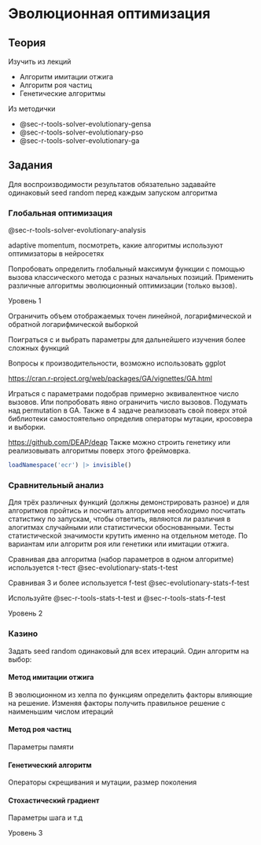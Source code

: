 # Эволюционная оптимизация {#sec-lab-alghorithm-evolutionary}

## Теория {#sec-lab-alghorithm-evolutionary-theory}

Изучить из лекций

-   Алгоритм имитации отжига
-   Алгоритм роя частиц
-   Генетические алгоритмы

Из методички

-   @sec-r-tools-solver-evolutionary-gensa
-   @sec-r-tools-solver-evolutionary-pso
-   @sec-r-tools-solver-evolutionary-ga

## Задания {#sec-lab-alghorithm-evolutionary-task}

::: callout-important
Для воспроизводимости результатов обязательно задавайте одинаковый seed random перед каждым запуском алгоритма
:::

### Глобальная оптимизация

@sec-r-tools-solver-evolutionary-analysis

adaptive momentum, посмотреть, какие алгоритмы используют оптимизаторы в нейросетях

Попробовать определить глобальный максимум функции с помощью вызова классического метода с разных начальных позиций. Применить различные алгоритмы эволюционный оптимизации (только вызов).

::: {.callout-note appearance="minimal"}
Уровень 1
:::

Ограничить объем отображаемых точен линейной, логарифмической и обратной логарифмической выборкой

Поиграться с и выбрать параметры для дальнейшего изучения более сложных функций

Вопросы к производительности, возможно использовать ggplot

<https://cran.r-project.org/web/packages/GA/vignettes/GA.html>

Играться с параметрами подобрав примерно эквивалентное число вызовов. Или попробовать явно ограничить число вызовов. Подумать над permutation в GA. Также в 4 задаче реализовать свой поверх этой библиотеки самостоятельно определив операторы мутации, кросовера и выборки.

<https://github.com/DEAP/deap> Также можно строить генетику или реализовывать алгоритмы поверх этого фреймоврка.

```r
loadNamespace('ecr') |> invisible()
```

### Сравнительный анализ

Для трёх различных функций (должны демонстрировать разное) и для алгоритмов пройтись и посчитать алгоритмов необходимо посчитать статистику по запускам, чтобы ответить, являются ли различия в алогитмах случайными или статистически обоснованными. Тесты статистической значимости крутить именно на отдельном методе. По вариантам или алгоритм роя или генетики или имитации отжига.

Сравнивая два алгоритма (набор параметров в одном алгоритме) используется t-тест @sec-evolutionary-stats-t-test

Сравнивая 3 и более используется f-test @sec-evolutionary-stats-f-test

::: callout-tip
Используйте @sec-r-tools-stats-t-test и @sec-r-tools-stats-f-test
:::

::: {.callout-note appearance="minimal"}
Уровень 2
:::

### Казино

Задать seed random одинаковый для всех итераций. Один алгоритм на выбор:

::: panel-tabset
#### Метод имитации отжига

В эволюционном из хелпа по функциям определить факторы влияющие на решение. Изменяя факторы получить правильное решение с наименьшим числом итераций

#### Метод роя частиц

Параметры памяти

#### Генетический алгоритм

Операторы скрещивания и мутации, размер поколения

#### Стохастический градиент

Параметры шага и т.д
:::

Уровень 3
